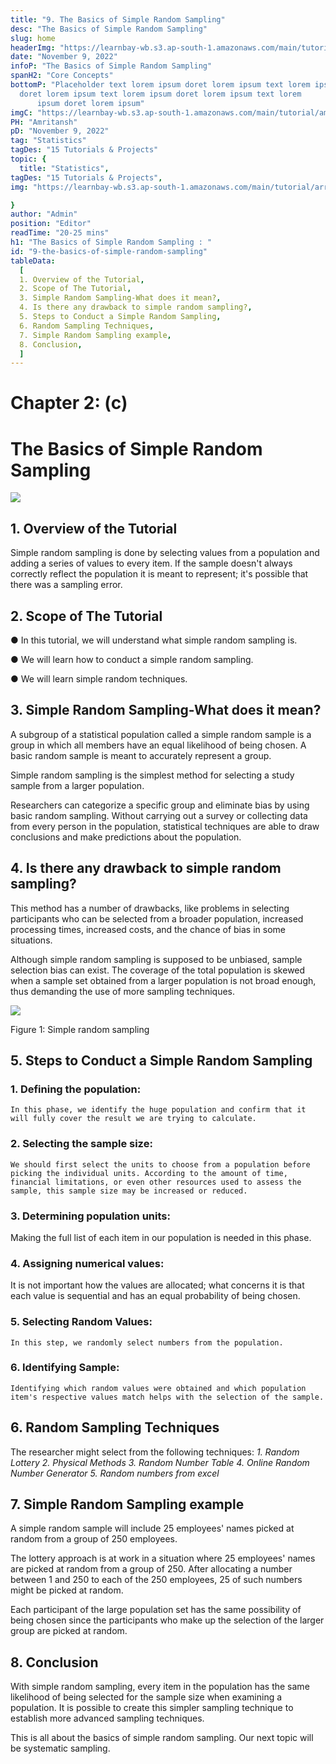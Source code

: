 ```yaml
---
title: "9. The Basics of Simple Random Sampling"
desc: "The Basics of Simple Random Sampling"
slug: home
headerImg: "https://learnbay-wb.s3.ap-south-1.amazonaws.com/main/tutorial/Statistics+Header.png"
date: "November 9, 2022"
infoP: "The Basics of Simple Random Sampling"
spanH2: "Core Concepts"
bottomP: "Placeholder text lorem ipsum doret lorem ipsum text lorem ipsum
  doret lorem ipsum text lorem ipsum doret lorem ipsum text lorem
      ipsum doret lorem ipsum"
imgC: "https://learnbay-wb.s3.ap-south-1.amazonaws.com/main/tutorial/amritansh.png"
PH: "Amritansh"
pD: "November 9, 2022"
tag: "Statistics"
tagDes: "15 Tutorials & Projects"
topic: {
  title: "Statistics",
tagDes: "15 Tutorials & Projects",
img: "https://learnbay-wb.s3.ap-south-1.amazonaws.com/main/tutorial/arrow.png"

}
author: "Admin"
position: "Editor"
readTime: "20-25 mins"
h1: "The Basics of Simple Random Sampling : "
id: "9-the-basics-of-simple-random-sampling"
tableData:
  [
  1. Overview of the Tutorial,
  2. Scope of The Tutorial,
  3. Simple Random Sampling-What does it mean?,
  4. Is there any drawback to simple random sampling?,
  5. Steps to Conduct a Simple Random Sampling,
  6. Random Sampling Techniques,
  7. Simple Random Sampling example,
  8. Conclusion,
  ]
---
```


# **Chapter 2: (c)**

# **The Basics of Simple Random Sampling**

<img src="https://learnbay-wb.s3.ap-south-1.amazonaws.com/main/tutorial/statistics/simple+random+sampling.jpg"></img>


## 1. Overview of the Tutorial

Simple random sampling is done by selecting values from a population and adding a series of values to every item. If the sample doesn't always correctly reflect the population it is meant to represent; it's possible that there was a sampling error.


## 2. Scope of The Tutorial 

●  	In this tutorial, we will understand what simple random sampling is.

●  	We will learn how to conduct a simple random sampling.

●  	We will learn simple random techniques.


## 3. Simple Random Sampling-What does it mean?

A subgroup of a statistical population called a simple random sample is a group in which all members have an equal likelihood of being chosen. A basic random sample is meant to accurately represent a group.

Simple random sampling is the simplest method for selecting a study sample from a larger population.

Researchers can categorize a specific group and eliminate bias by using basic random sampling. Without carrying out a survey or collecting data from every person in the population, statistical techniques are able to draw conclusions and make predictions about the population.


## 4. Is there any drawback to simple random sampling?

This method has a number of drawbacks, like problems in selecting participants who can be selected from a broader population, increased processing times, increased costs, and the chance of bias in some situations.

Although simple random sampling is supposed to be unbiased, sample selection bias can exist. The coverage of the total population is skewed when a sample set obtained from a larger population is not broad enough, thus demanding the use of more sampling techniques.

<img src="https://learnbay-wb.s3.ap-south-1.amazonaws.com/main/tutorial/statistics/Simple+Random+Sample+Figure+1.jpg"></img>

Figure 1: Simple random sampling


## 5. Steps to Conduct a Simple Random Sampling

### 1.    Defining the population:


    In this phase, we identify the huge population and confirm that it will fully cover the result we are trying to calculate.

### 2.    Selecting the sample size:


    We should first select the units to choose from a population before picking the individual units. According to the amount of time, financial limitations, or even other resources used to assess the sample, this sample size may be increased or reduced.

### 3.    Determining population units:


Making the full list of each item in our population is needed in this phase.




### 4.    Assigning numerical values:


It is not important how the values are allocated; what concerns it is that each value is sequential and has an equal probability of being chosen.




### 5.    Selecting Random Values:


    In this step, we randomly select numbers from the population.

### 6.    Identifying Sample:


    Identifying which random values were obtained and which population item's respective values match helps with the selection of the sample.

## 6. Random Sampling Techniques

The researcher might select from the following techniques: 
 _1._    _Random Lottery_
 _2._    _Physical Methods_
 _3._    _Random Number Table_
 _4._    _Online Random Number Generator_
 _5._    _Random numbers from excel_

## 7. Simple Random Sampling example

A simple random sample will include 25 employees' names picked at random from a group of 250 employees.

The lottery approach is at work in a situation where 25 employees' names are picked at random from a group of 250. After allocating a number between 1 and 250 to each of the 250 employees, 25 of such numbers might be picked at random.

Each participant of the large population set has the same possibility of being chosen since the participants who make up the selection of the larger group are picked at random.

## 8. Conclusion

With simple random sampling, every item in the population has the same likelihood of being selected for the sample size when examining a population. It is possible to create this simpler sampling technique to establish more advanced sampling techniques.

This is all about the basics of simple random sampling. Our next topic will be systematic sampling.
